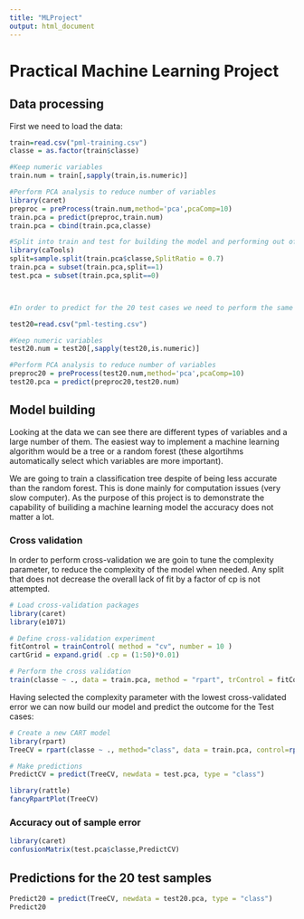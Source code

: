 ```yaml
---
title: "MLProject"
output: html_document
---
```


# Practical Machine Learning Project
## Data processing
First we need to load the data:
```r
train=read.csv("pml-training.csv")
classe = as.factor(train$classe)

#Keep numeric variables
train.num = train[,sapply(train,is.numeric)]

#Perform PCA analysis to reduce number of variables
library(caret)
preproc = preProcess(train.num,method='pca',pcaComp=10)
train.pca = predict(preproc,train.num)
train.pca = cbind(train.pca,classe)

#Split into train and test for building the model and performing out of sample error
library(caTools)
split=sample.split(train.pca$classe,SplitRatio = 0.7)
train.pca = subset(train.pca,split==1)
test.pca = subset(train.pca,split==0)



#In order to predict for the 20 test cases we need to perform the same changes to the test dataframe:

test20=read.csv("pml-testing.csv")

#Keep numeric variables
test20.num = test20[,sapply(test20,is.numeric)]

#Perform PCA analysis to reduce number of variables
preproc20 = preProcess(test20.num,method='pca',pcaComp=10)
test20.pca = predict(preproc20,test20.num)

```

## Model building
Looking at the data we can see there are different types of variables and a large number of them. The easiest way to implement a machine learning algorithm would be a tree or a random forest (these algortihms automatically select which variables are more important). 

We are going to train a classification tree despite of being less accurate than the random forest. This is done mainly for computation issues (very slow computer). As the purpose of this project is to demonstrate the capability of builiding a machine learning model the accuracy does not matter a lot.

### Cross validation

In order to perform cross-validation we are goin to tune the complexity parameter, to reduce the complexity of the model when needed. Any split that does not decrease the overall lack of fit by a factor of cp is not attempted.


```r
# Load cross-validation packages
library(caret)
library(e1071)

# Define cross-validation experiment
fitControl = trainControl( method = "cv", number = 10 )
cartGrid = expand.grid( .cp = (1:50)*0.01) 

# Perform the cross validation
train(classe ~ ., data = train.pca, method = "rpart", trControl = fitControl, tuneGrid = cartGrid )
```

Having selected the complexity parameter with the lowest cross-validated error we can now build our model and predict the outcome for the Test cases:

```r
# Create a new CART model
library(rpart)
TreeCV = rpart(classe ~ ., method="class", data = train.pca, control=rpart.control(cp = 0.01))

# Make predictions
PredictCV = predict(TreeCV, newdata = test.pca, type = "class")

library(rattle)
fancyRpartPlot(TreeCV)
```

### Accuracy out of sample error
```r
library(caret)
confusionMatrix(test.pca$classe,PredictCV)
```

## Predictions for the 20 test samples
```r
Predict20 = predict(TreeCV, newdata = test20.pca, type = "class")
Predict20
```

